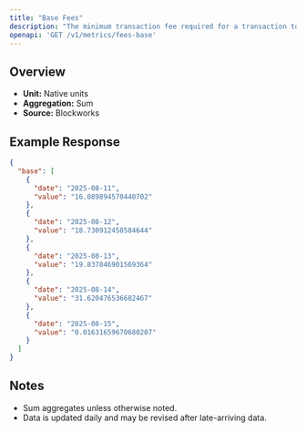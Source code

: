 ```yaml
---
title: "Base Fees"
description: "The minimum transaction fee required for a transaction to be included in a block"
openapi: 'GET /v1/metrics/fees-base'
---
```


## Overview

- **Unit:** Native units
- **Aggregation:** Sum
- **Source:** Blockworks

## Example Response

```json
{
  "base": [
    {
      "date": "2025-08-11",
      "value": "16.089894570440702"
    },
    {
      "date": "2025-08-12",
      "value": "18.730912458584644"
    },
    {
      "date": "2025-08-13",
      "value": "19.837846901569364"
    },
    {
      "date": "2025-08-14",
      "value": "31.620476536682467"
    },
    {
      "date": "2025-08-15",
      "value": "0.01631659670680207"
    }
  ]
}
```

## Notes
- Sum aggregates unless otherwise noted.
- Data is updated daily and may be revised after late-arriving data.
